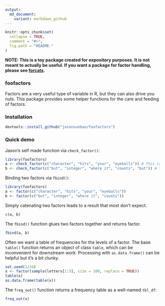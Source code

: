 ```yaml
---
output:
  md_document:
    variant: markdown_github
---
```


<!-- README.md is generated from README.Rmd. Please edit that file -->

```r
knitr::opts_chunk$set(
  collapse = TRUE,
  comment = "#>",
  fig.path = "README-"
)
```

**NOTE: This is a toy package created for expository purposes. It is not meant to actually be useful. If you want a package for factor handling, please see [forcats](https://cran.r-project.org/package=forcats).**

### foofactors

Factors are a very useful type of variable in R, but they can also drive you nuts. This package provides some helper functions for the care and feeding of factors.

### Installation

```r
devtools::install_github("jasonsunbao/foofactors")
```
  
### Quick demo

Jason's self made function via `check_factor()`:
``` r
library(foofactors)
a <- check_factor(c("character", "hits", "your", "eyeballs")) # This is not a factor
b <- check_factor(c("but", "integer", "where it", "counts", "but")) # This is a factor
```

Binding two factors via `fbind()`:

```r
library(foofactors)
a <- factor(c("character", "hits", "your", "eyeballs"))
b <- factor(c("but", "integer", "where it", "counts"))
```

Simply catenating two factors leads to a result that most don't expect.

```r
c(a, b)
```

The `fbind()` function glues two factors together and returns factor.

```r
fbind(a, b)
```

Often we want a table of frequencies for the levels of a factor. The base `table()` function returns an object of class `table`, which can be inconvenient for downstream work. Processing with `as.data.frame()` can be helpful but it's a bit clunky.

```r
set.seed(1234)
x <- factor(sample(letters[1:5], size = 100, replace = TRUE))
table(x)
as.data.frame(table(x))
```

The `freq_out()` function returns a frequency table as a well-named `tbl_df`:

```r
freq_out(x)
```
